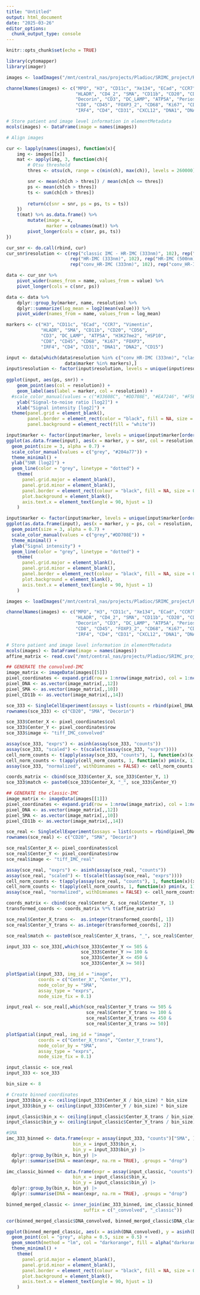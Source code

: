 ```yaml
---
title: "Untitled"
output: html_document
date: "2025-03-26"
editor_options: 
  chunk_output_type: console
---
```


```r
knitr::opts_chunk$set(echo = TRUE)
```

```r
library(cytomapper)
library(imager)
```


```r

images <- loadImages("/mnt/central_nas/projects/Pladioc/SRIMC_project/Revisions/1um_real_convolved/images_analysis/")

channelNames(images) <- c("MPO", "H3", "CD11c", "Xe134", "ECad", "CCR7", "Vimentin",
                          "HLADR", "CD4_2", "SMA", "CD11b", "CD20", "CD56",
                          "Decorin", "CD3", "DC_LAMP", "ATP5A", "Periostin", "H3K27me2", "HSP10", 
                          "CD8", "CD45", "FOXP3_2", "CD68", "Ki67", "CD8_2", "FOXP3",
                          "IRF4", "CD4", "CD31", "CXCL12", "DNA1", "DNA2", "CD15")

# Store patient and image level information in elementMetadata
mcols(images) <- DataFrame(image = names(images))

# Align images

cur <- lapply(names(images), function(x){
    img <- images[[x]]
    mat <- apply(img, 3, function(ch){
        # Otsu threshold
        thres <- otsu(ch, range = c(min(ch), max(ch)), levels = 260000)

        snr <- mean(ch[ch > thres]) / mean(ch[ch <= thres])
        ps <- mean(ch[ch > thres])
        ts <- sum(ch[ch > thres])
        
        return(c(snr = snr, ps = ps, ts = ts))
    })
    t(mat) %>% as.data.frame() %>% 
        mutate(image = x,
               marker = colnames(mat)) %>% 
        pivot_longer(cols = c(snr, ps, ts))
})

cur_snr <- do.call(rbind, cur)
cur_snr$resolution <- c(rep("classic IMC - HR-IMC (333nm)", 102), rep("classic IMC - HR-IMC (500nm)", 102), 
                        rep("HR-IMC (333nm)", 102), rep("HR-IMC (500nm)", 102),
                        rep("conv_HR-IMC (333nm)", 102), rep("conv_HR-IMC (500nm)", 102))

data <- cur_snr %>% 
    pivot_wider(names_from = name, values_from = value) %>%
    pivot_longer(cols = c(snr, ps))

data <- data %>% 
    dplyr::group_by(marker, name, resolution) %>%
    dplyr::summarize(log_mean = log2(mean(value))) %>%
    pivot_wider(names_from = name, values_from = log_mean)

markers <- c("H3", "CD11c", "ECad", "CCR7", "Vimentin",
             "HLADR", "SMA", "CD11b", "CD20", "CD56",
             "CD3", "DC_LAMP", "ATP5A", "H3K27me2", "HSP10", 
             "CD8", "CD45", "CD68", "Ki67", "FOXP3",
             "IRF4", "CD4", "CD31", "DNA1", "DNA2", "CD15")

input <- data[which(data$resolution %in% c("conv_HR-IMC (333nm)", "classic IMC - HR-IMC (333nm)") & 
                      data$marker %in% markers),]
input$resolution <- factor(input$resolution, levels = unique(input$resolution))
  
ggplot(input, aes(ps, snr)) +
    geom_point(aes(col = resolution)) +
    geom_label(aes(label = marker, col = resolution)) +
  #scale_color_manual(values = c("#33608C", "#DD708E", "#EA7246", "#F5B35E")) +
    ylab("Signal-to-noise ratio [log2]") +
    xlab("Signal intensity [log2]") +
  theme(panel.grid = element_blank(),
        panel.border = element_rect(color = "black", fill = NA, size = 1),
        panel.background = element_rect(fill = "white")) 

input$marker <- factor(input$marker, levels = unique(input$marker[order(input$snr, decreasing = FALSE)]))
ggplot(as.data.frame(input), aes(x = marker, y = snr, col = resolution, group = marker)) +
  geom_point(size = 3, alpha = 0.7) +
  scale_color_manual(values = c("grey", "#204a77")) +
  theme_minimal() +  
  ylab("SNR [log2]") +
  geom_line(color = "grey", linetype = "dotted") +
    theme(
      panel.grid.major = element_blank(),
      panel.grid.minor = element_blank(),
      panel.border = element_rect(colour = "black", fill = NA, size = 0.3),
      plot.background = element_blank(),
      axis.text.x = element_text(angle = 90, hjust = 1)
    )

input$marker <- factor(input$marker, levels = unique(input$marker[order(input$ps, decreasing = FALSE)]))
ggplot(as.data.frame(input), aes(x = marker, y = ps, col = resolution, group = marker)) +
  geom_point(size = 3, alpha = 0.7) +
  scale_color_manual(values = c("grey","#DD708E")) +
  theme_minimal() +  
  ylab("Signal intensity") +
  geom_line(color = "grey", linetype = "dotted") +
    theme(
      panel.grid.major = element_blank(),
      panel.grid.minor = element_blank(),
      panel.border = element_rect(colour = "black", fill = NA, size = 0.3),
      plot.background = element_blank(),
      axis.text.x = element_text(angle = 90, hjust = 1)
    )

```

```r
images <- loadImages("/mnt/central_nas/projects/Pladioc/SRIMC_project/Revisions/1um_real_convolved/images_analysis/")

channelNames(images) <- c("MPO", "H3", "CD11c", "Xe134", "ECad", "CCR7", "Vimentin",
                          "HLADR", "CD4_2", "SMA", "CD11b", "CD20", "CD56",
                          "Decorin", "CD3", "DC_LAMP", "ATP5A", "Periostin", "H3K27me2", "HSP10", 
                          "CD8", "CD45", "FOXP3_2", "CD68", "Ki67", "CD8_2", "FOXP3",
                          "IRF4", "CD4", "CD31", "CXCL12", "DNA1", "DNA2", "CD15")

# Store patient and image level information in elementMetadata
mcols(images) <- DataFrame(image = names(images))
affine_matrix <- read.csv("/mnt/central_nas/projects/Pladioc/SRIMC_project/Revisions/1um_real_convolved/transformation.txt", header = FALSE)

## GENERATE the convolved-IMC
image_matrix <- imageData(images[[5]])
pixel_coordinates <- expand.grid(row = 1:nrow(image_matrix), col = 1:ncol(image_matrix))
pixel_DNA <- as.vector(image_matrix[,,12])
pixel_SMA <- as.vector(image_matrix[,,10])
pixel_CD11b <- as.vector(image_matrix[,,14])

sce_333 <- SingleCellExperiment(assays = list(counts = rbind(pixel_DNA, pixel_SMA, pixel_CD11b)))
rownames(sce_333) <- c("CD20", "SMA", "Decorin")

sce_333$Center_X <- pixel_coordinates$col
sce_333$Center_Y <- pixel_coordinates$row
sce_333$image <- "tiff_IMC_convolved"

assay(sce_333, "exprs") <- asinh(assay(sce_333, "counts"))
assay(sce_333, "scaled") <- t(scale(t(assay(sce_333, "exprs"))))
cell_norm_counts <- t(apply(assay(sce_333, "counts"), 1, function(x)(x-min(x))/(quantile(x, 0.99)-min(x))))
cell_norm_counts <- t(apply(cell_norm_counts, 1, function(x) pmin(x, 1)))
assay(sce_333, "normalized", withDimnames = FALSE) <- cell_norm_counts

coords_matrix <- cbind(sce_333$Center_X, sce_333$Center_Y, 1)
sce_333$match <- paste0(sce_333$Center_X, "_", sce_333$Center_Y)

## GENERATE the classic-IMC
image_matrix <- imageData(images[[1]])
pixel_coordinates <- expand.grid(row = 1:nrow(image_matrix), col = 1:ncol(image_matrix))
pixel_DNA <- as.vector(image_matrix[,,12])
pixel_SMA <- as.vector(image_matrix[,,10])
pixel_CD11b <- as.vector(image_matrix[,,14])

sce_real <- SingleCellExperiment(assays = list(counts = rbind(pixel_DNA, pixel_SMA, pixel_CD11b)))
rownames(sce_real) <- c("CD20", "SMA", "Decorin")

sce_real$Center_X <- pixel_coordinates$col
sce_real$Center_Y <- pixel_coordinates$row
sce_real$image <- "tiff_IMC_real"

assay(sce_real, "exprs") <- asinh(assay(sce_real, "counts"))
assay(sce_real, "scaled") <- t(scale(t(assay(sce_real, "exprs"))))
cell_norm_counts <- t(apply(assay(sce_real, "counts"), 1, function(x)(x-min(x))/(quantile(x, 0.99)-min(x))))
cell_norm_counts <- t(apply(cell_norm_counts, 1, function(x) pmin(x, 1)))
assay(sce_real, "normalized", withDimnames = FALSE) <- cell_norm_counts

coords_matrix <- cbind(sce_real$Center_X, sce_real$Center_Y, 1)
transformed_coords <- coords_matrix %*% t(affine_matrix)

sce_real$Center_X_trans <-  as.integer(transformed_coords[, 1])
sce_real$Center_Y_trans <- as.integer(transformed_coords[, 2])

sce_real$match <- paste0(sce_real$Center_X_trans, "_", sce_real$Center_Y_trans)


```

```r

input_333 <- sce_333[,which(sce_333$Center_Y <= 505 &
                            sce_333$Center_Y >= 100 &
                            sce_333$Center_X <= 450 & 
                            sce_333$Center_X >= 50)]

plotSpatial(input_333, img_id = "image",
            coords = c("Center_X", "Center_Y"),
            node_color_by = "SMA",
            assay_type = "exprs",
            node_size_fix = 0.1)

input_real <- sce_real[,which(sce_real$Center_Y_trans <= 505 &
                              sce_real$Center_Y_trans >= 100 &
                              sce_real$Center_X_trans <= 450 & 
                              sce_real$Center_X_trans >= 50)]

plotSpatial(input_real, img_id = "image",
            coords = c("Center_X_trans", "Center_Y_trans"),
            node_color_by = "SMA",
            assay_type = "exprs",
            node_size_fix = 0.1)

```


```r

input_classic <- sce_real
input_333 <- sce_333

bin_size <- 8

# Create binned coordinates
input_333$bin_x <- ceiling(input_333$Center_X / bin_size) * bin_size
input_333$bin_y <- ceiling(input_333$Center_Y / bin_size) * bin_size

input_classic$bin_x <- ceiling(input_classic$Center_X_trans / bin_size) * bin_size
input_classic$bin_y <- ceiling(input_classic$Center_Y_trans / bin_size) * bin_size

#SMA
imc_333_binned <- data.frame(expr = assay(input_333, "counts")["SMA", ],
                         bin_x = input_333$bin_x,
                         bin_y = input_333$bin_y) |>
  dplyr::group_by(bin_x, bin_y) |>
  dplyr::summarise(DNA = mean(expr, na.rm = TRUE), .groups = "drop")

imc_classic_binned <- data.frame(expr = assay(input_classic, "counts")["SMA", ],
                         bin_x = input_classic$bin_x,
                         bin_y = input_classic$bin_y) |>
  dplyr::group_by(bin_x, bin_y) |>
  dplyr::summarise(DNA = mean(expr, na.rm = TRUE), .groups = "drop")

binned_merged_classic <- inner_join(imc_333_binned, imc_classic_binned, by = c("bin_x", "bin_y"),
                             suffix = c("_convolved", "_classic"))

cor(binned_merged_classic$DNA_convolved, binned_merged_classic$DNA_classic, use = "complete.obs")

ggplot(binned_merged_classic, aes(x = asinh(DNA_convolved), y = asinh(DNA_classic))) +
  geom_point(col = "grey", alpha = 0.5, size = 0.5) +
  geom_smooth(method = "lm", col = "darkorange", fill = alpha("darkorange", 0.5)) +
  theme_minimal() +  
    theme(
      panel.grid.major = element_blank(),
      panel.grid.minor = element_blank(),
      panel.border = element_rect(colour = "black", fill = NA, size = 0.3),
      plot.background = element_blank(),
      axis.text.x = element_text(angle = 90, hjust = 1)
    )

```





